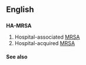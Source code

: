 ==English==

==={{initialism|lang=en}}===
'''HA-MRSA'''

#Hospital-associated [[MRSA]]
#Hospital-acquired [[MRSA]]

====See also====
{{projectlinks
|pedia}}